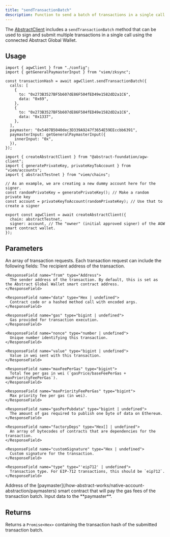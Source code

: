 ```yaml
---
title: "sendTransactionBatch"
description: Function to send a batch of transactions in a single call using the connected Abstract Global Wallet.
---
```


The [AbstractClient](/abstract-global-wallet/agw-client/createAbstractClient)
includes a `sendTransactionBatch` method that can be used to sign and submit multiple transactions
in a single call using the connected Abstract Global Wallet.

## Usage

<CodeGroup>

```tsx example.ts
import { agwClient } from "./config";
import { getGeneralPaymasterInput } from "viem/zksync";

const transactionHash = await agwClient.sendTransactionBatch({
  calls: [
    {
      to: "0x273B3527BF5b607dE86F504fED49e1582dD2a1C6",
      data: "0x69",
    },
    {
      to: "0x273B3527BF5b607dE86F504fED49e1582dD2a1C6",
      data: "0x1337",
    },
  ],
  paymaster: "0x5407B5040dec3D339A9247f3654E59EEccbb6391",
  paymasterInput: getGeneralPaymasterInput({
    innerInput: "0x",
  }),
});
```

```tsx config.ts
import { createAbstractClient } from "@abstract-foundation/agw-client";
import { generatePrivateKey, privateKeyToAccount } from "viem/accounts";
import { abstractTestnet } from "viem/chains";

// As an example, we are creating a new dummy account here for the signer.
const randomPrivateKey = generatePrivateKey(); // Make a random private key
const account = privateKeyToAccount(randomPrivateKey); // Use that to create a signer

export const agwClient = await createAbstractClient({
  chain: abstractTestnet,
  signer: account, // The "owner" (initial approved signer) of the AGW smart contract wallet.
});
```

</CodeGroup>

## Parameters

<ResponseField name="calls" type="Array<TransactionRequest>">
  An array of transaction requests. Each transaction request can include the following fields:

  <Expandable title="Transaction Request Fields">
    <ResponseField name="to" type="Address | null | undefined">
      The recipient address of the transaction.
    </ResponseField>

    <ResponseField name="from" type="Address">
      The sender address of the transaction. By default, this is set as the Abstract Global Wallet smart contract address.
    </ResponseField>

    <ResponseField name="data" type="Hex | undefined">
      Contract code or a hashed method call with encoded args.
    </ResponseField>

    <ResponseField name="gas" type="bigint | undefined">
      Gas provided for transaction execution.
    </ResponseField>

    <ResponseField name="nonce" type="number | undefined">
      Unique number identifying this transaction.
    </ResponseField>

    <ResponseField name="value" type="bigint | undefined">
      Value in wei sent with this transaction.
    </ResponseField>

    <ResponseField name="maxFeePerGas" type="bigint">
      Total fee per gas in wei (`gasPrice/baseFeePerGas + maxPriorityFeePerGas`).
    </ResponseField>

    <ResponseField name="maxPriorityFeePerGas" type="bigint">
      Max priority fee per gas (in wei).
    </ResponseField>

    <ResponseField name="gasPerPubdata" type="bigint | undefined">
      The amount of gas required to publish one byte of data on Ethereum.
    </ResponseField>

    <ResponseField name="factoryDeps" type="Hex[] | undefined">
      An array of bytecodes of contracts that are dependencies for the transaction.
    </ResponseField>

    <ResponseField name="customSignature" type="Hex | undefined">
      Custom signature for the transaction.
    </ResponseField>

    <ResponseField name="type" type="'eip712' | undefined">
      Transaction type. For EIP-712 transactions, this should be `eip712`.
    </ResponseField>

  </Expandable>
</ResponseField>

<ResponseField name="paymaster" type="Account | Address">
  Address of the
  [paymaster](/how-abstract-works/native-account-abstraction/paymasters) smart
  contract that will pay the gas fees of the transaction batch.
</ResponseField>

<ResponseField name="paymasterInput" type="Hex">
  Input data to the **paymaster**.
</ResponseField>

## Returns

Returns a `Promise<Hex>` containing the transaction hash of the submitted transaction batch.
